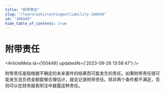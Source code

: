 ```yaml
---
title: "附带责任"
slug: "/learn/wiki/contingentliability-100449"
id: "100449"
hide_table_of_contents: true
---
```



# 附带责任

<ArticleMeta id={100449} updatedAt={'2023-09-26 13:58:47'} />
<div className='border-solid border-b border-t-0 my-4 border-[var(--ifm-color-gray-300)]' />

附带责任是指根据不确定的未来事件的结果而可能发生的责任。如果附带责任很可能发生且负债金额能够合理估计，就会记录附带责任。除非两个条件都不满足，否则可以在财务报表附注中披露这种责任。
